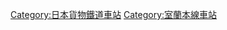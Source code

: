 {{DEFAULTSORT:Jinyamachi Rinko}}

[[Category:日本貨物鐵道車站|Category:日本貨物鐵道車站]]
[[Category:室蘭本線車站|Category:室蘭本線車站]]